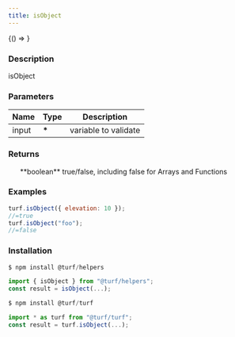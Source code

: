 ```yaml
---
title: isObject
---
```



<!-- Expose turf as global var for experimenting in the browser console -->

<BrowserOnly>{() => <WindowTurfGlobal turf={turf} />}</BrowserOnly>

### Description

isObject

### Parameters

| Name  | Type   | Description          |
| ----- | ------ | -------------------- |
| input | **\*** | variable to validate |

### Returns

<ul>
  **boolean** true/false, including false for Arrays and Functions

</ul>

### Examples

```javascript
turf.isObject({ elevation: 10 });
//=true
turf.isObject("foo");
//=false
```

### Installation

```javascript
$ npm install @turf/helpers

import { isObject } from "@turf/helpers";
const result = isObject(...);
```

```javascript
$ npm install @turf/turf

import * as turf from "@turf/turf";
const result = turf.isObject(...);
```
